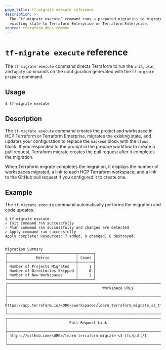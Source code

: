 ```yaml
---
page_title: tf-migrate execute reference
description: >-
  The `tf-migrate execute` command runs a prepared migration to migrate locally
  existing state to Terraform Enterprise or Terraform Enterprise.
source: terraform-docs-common
---
```


# `tf-migrate execute` reference

The `tf-migrate execute` command directs Terraform to run the `init`, `plan`, and `apply` commands on the configuration generated with the `tf-migrate prepare` command. 

## Usage

    $ tf-migrate execute

## Description

The `tf-migrate execute` command creates the project and workspace in HCP Terraform or Terraform Enterprise, migrates the existing state, and updates your configuration to replace the `backend` block with the `cloud` block. If you responded to the prompt in the prepare workflow to create a pull request, Terraform migrate creates the pull request after it completes the migration.

When Terraform migrate completes the migration, it displays the number of workspaces migrated, a link to each HCP Terraform workspace, and a link to the GitHub pull request if you configured it to create one.

## Example

The `tf-migrate execute` command automatically performs the migration and code updates. 

<CodeBlockConfig hideClipboard>

    $ tf-migrate execute
    ✓ Init command ran successfully
    ✓ Plan command ran successfully and changes are detected
    ✓ Apply command ran successfully
    Apply complete! Resources: 7 added, 0 changed, 0 destroyed.


    Migration Summary
    ┌───────────────────────────────┬───────┐
    │             Metric            │ Count │
    ├───────────────────────────────┼───────┤
    │ Number of Projects Migrated   │     1 │
    │ Number of Directories Skipped │     0 │
    │ Number of New Workspaces      │     1 │
    └───────────────────────────────┴───────┘
    ┌───────────────────────────────────────────────────────────────────────────────────────────────────┐
    │                                           Workspace URLs                                          │
    ├───────────────────────────────────────────────────────────────────────────────────────────────────┤
    │ https://app.terraform.io/<ORG>/workspaces/learn_terraform_migrate_s3_tfc_default                       │
    └───────────────────────────────────────────────────────────────────────────────────────────────────┘
    ┌────────────────────────────────────────────────────────────────────────┐
    │                            Pull Request Link                           │
    ├────────────────────────────────────────────────────────────────────────┤
    │ https://github.com/<ORG>/learn-terraform-migrate-s3-tfc/pull/1              │
    └────────────────────────────────────────────────────────────────────────┘

</CodeBlockConfig>
